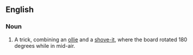 ==English==

===Noun===
{{en-noun}}

# {{context|skateboarding}} A trick, combining an [[ollie]] and a [[shove-it]], where the board rotated 180 degrees while in mid-air.